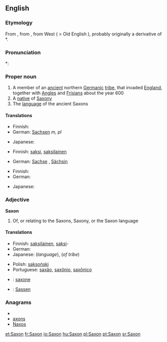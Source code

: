 {{wikipedia}}
==English==

===Etymology===
From {{etyl|fr}} {{term|Saxon|lang=fr}}, from {{etyl|la}} {{term|Saxonem}}, from West {{proto|Germanic|Saxon-}} ( > Old English {{term|Seaxan}}), probably originally a derivative of *{{term||sahsom|knife}}.

===Pronunciation===
*: {{rhymes|æksən}}

===Proper noun===
{{en-proper-noun}}

# A member of an [[ancient]] northern [[Germanic]] [[tribe]], that invaded [[England]], together with [[Angle]]s and [[Frisian]]s about the year 600
# A [[native]] of [[Saxony]]
# The [[language]] of the ancient Saxons

====Translations====
{{trans-top|member of Saxon tribe}}
* Finnish: {{t+|fi|saksi}}
* German: [[Sachsen]] ''m, pl''
{{trans-mid}}
* Japanese: {{t|ja|サクソン人|tr=sakuson jin}}
{{trans-bottom}}

{{trans-top|native of Saxony}}
* Finnish: [[saksi]], [[saksilainen]]
{{trans-mid}}
* German: [[Sachse]] {{m}}, [[Sächsin]] {{f}}
{{trans-bottom}}

{{trans-top|language of the Saxons}}
* Finnish: {{t+|fi|saksi}}
* German: {{t-|de|Sächsisch|n}}
{{trans-mid}}
* Japanese: {{t|ja|サクソン語|tr=sakuson go}}
{{trans-bottom}}

===Adjective===
'''Saxon'''

# Of, or relating to the Saxons, Saxony, or the Saxon language

====Translations====
{{trans-top|of Saxons, Saxony or Saxon language}}
* Finnish: [[saksilainen]], [[saksi]]-
* German: {{t+|de|sächsisch}}
* Japanese: {{t|ja|サクソン語の|tr=sakuson go no}} (''language''), {{t|ja|サクソン族の|tr=sakuson zoku no}} (''of tribe'')
{{trans-mid}}
* Polish: [[saksoński]] {{m}}
* Portuguese: [[saxão]], [[saxônio]], [[saxônico]]
{{trans-bottom}}

{{checktrans-top}}
* {{ttbc|Interlingua}}: [[saxone]]
* {{ttbc|Low Saxon}}: [[Sassen]]
{{checktrans-bottom}}

===Anagrams===
* {{alphagram|anosx}}
* [[axons#English|axons]]
* [[Naxos#English|Naxos]]

[[et:Saxon]]
[[fr:Saxon]]
[[io:Saxon]]
[[hu:Saxon]]
[[pl:Saxon]]
[[pt:Saxon]]
[[sr:Saxon]]